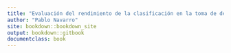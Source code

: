 ```yaml
---
title: "Evaluación del rendimiento de la clasificación en la toma de decisiones y el diagnóstico médico"
author: "Pablo Navarro"
site: bookdown::bookdown_site
output: bookdown::gitbook
documentclass: book
---
```

